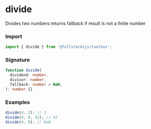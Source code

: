 # divide

Divides two numbers returns fallback if result is not a finite number

### Import

```typescript copy
import { divide } from '@fullstacksjs/toolbox';
```

### Signature

```typescript copy
function divide(
  dividend: number,
  divisor: number,
  fallback: number = NaN,
): number {}
```

### Examples

```typescript copy
divide(4, 2); // 2
divide(4, 0, 42); // 42
divide(4, 0); // NaN
```
